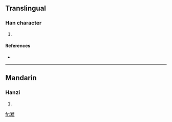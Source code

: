 ==Translingual==

===Han character===
{{Han char|rn=85|rad=水|as=19|sn=22|four=3011<sub>7</sub>|canj=水中戈一 (ELIM), X水中戈一 (XELIM)}}

# {{defn|Han|sort=水19}}

====References====
* {{Han ref|kx=0663.210|dkj=18783|hdz=31795.020|uh=7057|ud=28759|bh=F6EA|bd=63210}}

----

==Mandarin==

===Hanzi===
{{cmn-hanzi|pin=[[shàn]] ([[shan4]])|wg=shan<sup>4</sup>}}

# {{defn|Mandarin}}

[[fr:灗]]